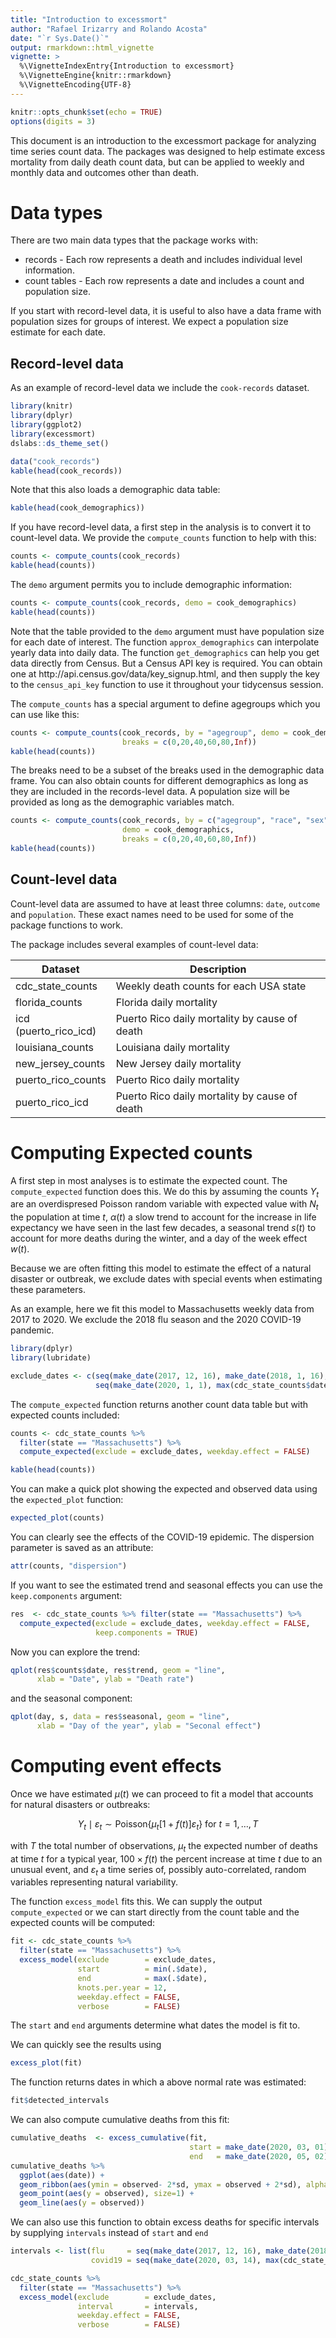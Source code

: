 ```yaml
---
title: "Introduction to excessmort"
author: "Rafael Irizarry and Rolando Acosta"
date: "`r Sys.Date()`"
output: rmarkdown::html_vignette
vignette: >
  %\VignetteIndexEntry{Introduction to excessmort}
  %\VignetteEngine{knitr::rmarkdown}
  %\VignetteEncoding{UTF-8}
---
```


```r
knitr::opts_chunk$set(echo = TRUE)
options(digits = 3)
```

This document is an introduction to the excessmort package for analyzing time series count data. The packages was designed to help estimate excess mortality from daily death count data, but can be applied to weekly and monthly data and outcomes other than death.

# Data types

There are two main data types that the package works with:

* records - Each row represents a death and includes individual level information. 
* count tables - Each row represents a date and includes a count and population size.

If you start with record-level data, it is useful to also have a data frame with population sizes for groups of interest. We expect a population size estimate for each date.

## Record-level data

As an example of record-level data we include the `cook-records` dataset.

```r
library(knitr)
library(dplyr)
library(ggplot2)
library(excessmort)
dslabs::ds_theme_set()

data("cook_records")
kable(head(cook_records))
```

Note that this also loads a demographic data table:

```r
kable(head(cook_demographics))
```

If you have record-level data, a first step in the analysis is to convert it to count-level data. We provide the `compute_counts` function to help with this:

```r
counts <- compute_counts(cook_records)
kable(head(counts))
```

The `demo` argument permits you to include demographic information:

```r
counts <- compute_counts(cook_records, demo = cook_demographics)
kable(head(counts))
```

Note that the table provided to the `demo` argument must have population size for each date of interest. The function `approx_demographics` can interpolate yearly data into daily data. The function `get_demographics` can help you get data directly from Census. But a Census API key is required.  You can obtain one at http://api.census.gov/data/key_signup.html, and then supply the key to the `census_api_key` function to use it throughout your tidycensus session.

The `compute_counts` has a special argument to define agegroups which you can use like this:

```r
counts <- compute_counts(cook_records, by = "agegroup", demo = cook_demographics, 
                         breaks = c(0,20,40,60,80,Inf))
kable(head(counts))
```

The breaks need to be a subset of the breaks used in the demographic data frame. You can also obtain counts for different demographics as long as they are included in the records-level data. A population size will be provided as long as the demographic variables match.

```r
counts <- compute_counts(cook_records, by = c("agegroup", "race", "sex"), 
                         demo = cook_demographics, 
                         breaks = c(0,20,40,60,80,Inf))
kable(head(counts))
```


## Count-level data

Count-level data are assumed to have at least three columns: `date`, `outcome` and `population`. These exact names need to be used for some of the package functions to work.

The package includes several examples of count-level data:

|Dataset | Description|
|---------|-----------------------|
|cdc_state_counts     |      Weekly death counts for each USA state|
|florida_counts        |     Florida daily mortality|
|icd (puerto_rico_icd)  |    Puerto Rico daily mortality by cause of death|
|louisiana_counts        |   Louisiana daily mortality|
|new_jersey_counts        |  New Jersey daily mortality|
|puerto_rico_counts        | Puerto Rico daily mortality|
|puerto_rico_icd            |Puerto Rico daily mortality by cause of death|


# Computing Expected counts

A first step in most analyses is to estimate the expected count. The `compute_expected` function does this. We do this by assuming the counts $Y_t$ are an overdispresed Poisson random variable with expected value
\begin{equation}
    \mu_t = N_t \exp[\alpha(t) + s(t) + w(t)]
\end{equation}
with $N_t$ the population at time $t$, $\alpha(t)$ a slow trend to account for the increase in life expectancy we have seen in the last few decades, a seasonal trend $s(t)$ to account for more deaths during the winter, and a day of the week effect $w(t)$.

Because we are often fitting this model to estimate the effect of a natural disaster or outbreak, we exclude dates with special events when estimating these parameters.

As an example, here we fit this model to Massachusetts weekly data from 2017 to 2020. We exclude the 2018 flu season and the 2020 COVID-19 pandemic.

```r
library(dplyr)
library(lubridate)

exclude_dates <- c(seq(make_date(2017, 12, 16), make_date(2018, 1, 16), by = "day"),
                   seq(make_date(2020, 1, 1), max(cdc_state_counts$date), by = "day"))
```

The `compute_expected` function returns another count data table but with expected counts included:

```r
counts <- cdc_state_counts %>% 
  filter(state == "Massachusetts") %>%
  compute_expected(exclude = exclude_dates, weekday.effect = FALSE)

kable(head(counts))
```

You can make a quick plot showing the expected and observed data using the `expected_plot` function:

```r
expected_plot(counts)
```

You can clearly see the effects of the COVID-19 epidemic. The dispersion parameter is saved as an attribute:

```r
attr(counts, "dispersion")
```

If you want to see the estimated trend and seasonal effects you can use the `keep.components` argument:

```r
res  <- cdc_state_counts %>% filter(state == "Massachusetts") %>%
  compute_expected(exclude = exclude_dates, weekday.effect = FALSE,
                   keep.components = TRUE)
```

Now you can explore the trend:

```r
qplot(res$counts$date, res$trend, geom = "line", 
      xlab = "Date", ylab = "Death rate")
```

and the seasonal component:

```r
qplot(day, s, data = res$seasonal, geom = "line", 
      xlab = "Day of the year", ylab = "Seconal effect")
```

# Computing event effects

Once we have estimated $\mu(t)$ we can proceed to fit a model that accounts for natural disasters or outbreaks:

$$
Y_t \mid \varepsilon_t \sim 
    \mbox{Poisson}\left\{ \mu_t \right[1 + f(t) \left]  \varepsilon_t \right\} \mbox{ for } t = 1, \dots,T
$$

with $T$ the total number of observations, $\mu_t$ the expected number of deaths at time $t$ for a typical year, $100 \times f(t)$ the percent increase at time $t$  due to an unusual event, and $\varepsilon_t$ a time series of, possibly auto-correlated, random variables representing natural variability. 

The function `excess_model` fits this. We can supply the output `compute_expected` or we can start directly from the count table and the expected counts will be computed:

```r
fit <- cdc_state_counts %>% 
  filter(state == "Massachusetts") %>%
  excess_model(exclude        = exclude_dates,
               start          = min(.$date),
               end            = max(.$date),
               knots.per.year = 12,
               weekday.effect = FALSE,
               verbose        = FALSE)
```

The `start` and `end` arguments determine what dates the model is fit to.

We can quickly see the results using

```r
excess_plot(fit)
```

The function returns dates in which a above normal rate was estimated:

```r
fit$detected_intervals
```

We can also compute cumulative deaths from this fit:

```r
cumulative_deaths  <- excess_cumulative(fit, 
                                        start = make_date(2020, 03, 01),
                                        end   = make_date(2020, 05, 02))
cumulative_deaths %>%
  ggplot(aes(date)) +
  geom_ribbon(aes(ymin = observed- 2*sd, ymax = observed + 2*sd), alpha = 0.5) +
  geom_point(aes(y = observed), size=1) +
  geom_line(aes(y = observed))
```

We can also use this function to obtain excess deaths for specific intervals by supplying `intervals` instead of `start` and `end`

```r
intervals <- list(flu     = seq(make_date(2017, 12, 16), make_date(2018, 2, 10), by = "day"),
                  covid19 = seq(make_date(2020, 03, 14), max(cdc_state_counts$date), by = "day"))

cdc_state_counts %>% 
  filter(state == "Massachusetts") %>%
  excess_model(exclude        = exclude_dates,
               interval       = intervals,
               weekday.effect = FALSE,
               verbose        = FALSE)
```


